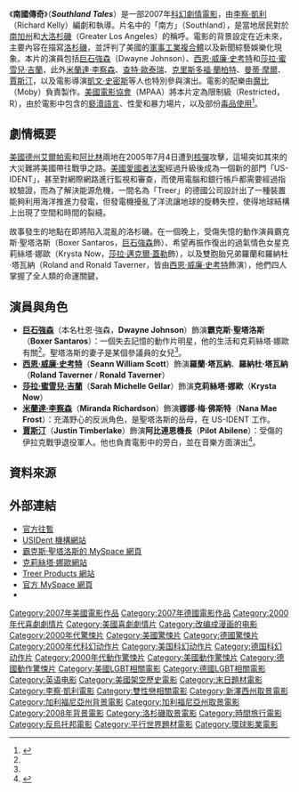 {{Infobox Film
| name = 南國傳奇
| original_name = Southland Tales
| image = Southland Tales poster.jpg
| caption = 《南國傳奇》電影宣傳海報
| director = [[李察·凱利|李察·凱利]]
| producer = 西恩·麥奇崔克<br />包·海德<br />坎道爾·摩根
| writer             = 
| starring = [[巨石強森|巨石強森]]<br>[[西恩·威廉·史考特|西恩·威廉·史考特]]<br>[[莎拉·蜜雪兒·吉蘭|莎拉·蜜雪兒·吉蘭]]<br>[[賈斯汀·提姆布萊克|賈斯汀]]<br>[[瓦勒斯·夏恩|瓦勒斯·夏恩]]<br>[[米蘭達·李察森|米蘭達·李察森]]<br>[[曼蒂·摩爾|曼蒂·摩爾]]<br>[[凱文·史密斯|凱文·史密斯]]<br>[[約翰·拉洛庫堤|約翰·拉洛庫堤]]<br>[[強·勒維茲|強·勒維茲]]
| music = [[魔比|魔比]]
| movie_music = 
| cinematography = 
| editing = 
| production_company = 
| distributor = [[山謬葛溫影業|山謬葛溫影業]]<br>[[新力家庭娛樂|新力家庭娛樂]]（DVD）<br>[[環球影業|環球影業]]
| released = 2007年11月14日（[[美國|美國]]）
| runtime = 137分鐘
| country = {{USA}}
| language = [[英文|英文]]
| budget  = 約1,700萬
| amg_id = 1:325848
| imdb_id = 0405336
| cn_name =
| hk_name =
| tw_name =
}}

《'''南國傳奇'''》（'''''Southland Tales'''''）是一部2007年[[科幻片|科幻]][[戲劇|劇情]][[電影|電影]]，由[[李察·凱利|李察·凱利]]（Richard Kelly）編劇和執導。片名中的「南方」（Southland），是當地居民對於[[南加州|南加州]]和[[大洛杉磯區|大洛杉磯]]（Greater Los Angeles）的稱呼。電影的背景設定在近未來，主要內容在描寫[[洛杉磯|洛杉磯]]，並評判了美國的[[軍事工業複合體|軍事工業複合體]]以及新聞綜藝娛樂化現象。本片的演員包括[[巨石強森|巨石強森]]（Dwayne Johnson）、[[西恩·威廉·史考特|西恩·威廉·史考特]]和[[莎拉·蜜雪兒·吉蘭|莎拉·蜜雪兒·吉蘭]]，此外[[米蘭達·李察森|米蘭達·李察森]]、[[查特·歐泰瑞|查特·歐泰瑞]]、[[克里斯多福·蘭柏特|克里斯多福·蘭柏特]]、[[曼蒂·摩爾|曼蒂·摩爾]]、[[賈斯汀·提姆布萊克|賈斯汀]]，以及電影導演[[凱文·史密斯|凱文·史密斯]]等人也特別參與演出。電影的配樂由[[魔比|魔比]]（Moby）負責製作。[[美國電影協會|美國電影協會]]（MPAA）將本片定為限制級（Restricted，R），由於電影中包含的[[髒話|褻瀆語言]]、性愛和暴力場片，以及部份[[藥物|毒品使用]]<ref>{{Cite web |url=http://www.comingsoon.net/films.php?id=13204 |title=存档副本 |access-date=2007-10-20 |archive-date=2012-03-29 |archive-url=https://web.archive.org/web/20120329161029/http://www.comingsoon.net/films.php?id=13204 |dead-url=no }}</ref>。

== 劇情概要 ==
[[美國|美國]][[德克薩斯州|德州]][[艾爾帕索_(德克薩斯州)|艾爾帕索]]和[[阿比林_(德克薩斯州)|阿比林]]兩地在2005年7月4日遭到[[核彈|核彈]]攻擊，這場突如其來的大災難將美國帶往戰爭之路。[[美國愛國者法案|美國愛國者法案]]經過升級後成為一個新的部門「US-IDENT」，甚至對網際網路進行監視和審查，而使用電腦和銀行帳戶都需要經過指紋驗證，而為了解決能源危機，一間名為「Treer」的德國公司設計出了一種裝置能夠利用海洋推進力發電，但發電機擾亂了洋流讓地球的旋轉失控，使得地球結構上出現了空間和時間的裂縫。

故事發生的地點在即將陷入混亂的洛杉磯。在一個晚上，受傷失憶的動作演員霸克斯·聖塔洛斯（Boxer Santaros，[[巨石強森|巨石強森]]飾）、希望再振作復出的過氣情色女星克莉絲塔·娜歐（Krysta Now，[[莎拉·邁克爾·蓋勒|莎拉·邁克爾·蓋勒]]飾），以及雙胞胎兄弟羅蘭和羅納杜·塔瓦納（Roland and Ronald Taverner，皆由[[西恩·威廉·史考特|西恩·威廉·史考特]]飾演），他們四人掌握了全人類的命運關鍵，

== 演員與角色 ==
* '''[[巨石強森|巨石強森]]'''（本名杜恩·強森，'''Dwayne Johnson'''）飾演'''霸克斯·聖塔洛斯'''（'''Boxer Santaros'''）：一個失去記憶的動作片明星，他的生活和克莉絲塔·娜歐有關<ref name="rock" />。聖塔洛斯的妻子是某個參議員的女兒<ref name="apoc" />。
* '''[[西恩·威廉·史考特|西恩·威廉·史考特]]'''（'''Seann William Scott'''）飾演'''羅蘭·塔瓦納'''、'''羅納杜·塔瓦納'''（'''Roland Taverner''' / '''Ronald Taverner'''）
* '''[[莎拉·蜜雪兒·吉蘭|莎拉·蜜雪兒·吉蘭]]'''（'''Sarah Michelle Gellar'''）飾演'''克莉絲塔·娜歐'''（'''Krysta Now'''）
* '''[[米蘭達·李察森|米蘭達·李察森]]'''（'''Miranda Richardson'''）飾演'''娜娜·梅·佛斯特'''（'''Nana Mae Frost'''）：充滿野心的反派角色，是聖塔洛斯的岳母，在 US-IDENT 工作。
* '''[[賈斯汀·提姆布萊克|賈斯汀]]'''（'''Justin Timberlake'''）飾演'''阿比連恩機長'''（'''Pilot Abilene'''）：受傷的伊拉克戰爭退役軍人。他也負責電影中的旁白，並在音樂方面演出<ref name="apoc">{{cite news | author=Angela Doland | url=http://www.washingtonpost.com/wp-dyn/content/article/2006/05/21/AR2006052100728.html | title=Southland Imagines L.A. Apocalypse | publisher=[[華盛頓郵報|Washington Post]] | date=2006年5月21日 | accessdate=2007年8月2日 | archive-date=2018年10月3日 | archive-url=https://web.archive.org/web/20181003180118/http://www.washingtonpost.com/wp-dyn/content/article/2006/05/21/AR2006052100728.html | dead-url=no }}</ref>。

== 資料來源 ==
{{reflist}}

== 外部連結 ==
*[http://www.southlandtales.com/ 官方往暫]{{Wayback|url=http://www.southlandtales.com/ |date=20071011005618 }}
*[https://web.archive.org/web/20071007113135/http://usident.org/ USIDent 機構網站]
*[http://www.myspace.com/boxersantaros 霸克斯·聖塔洛斯的 MySpace 網頁] {{Wayback|url=http://www.myspace.com/boxersantaros |date=20160310015304 }}
*[https://web.archive.org/web/20071011024222/http://www.krysta-now.com/ 克莉絲塔·娜歐網站]
*[https://web.archive.org/web/20071011031117/http://treer-products.com/ Treer Products 網站]
*[http://www.myspace.com/southlandtalesofficial 官方 [[MySpace|MySpace]] 網頁] {{Wayback|url=http://www.myspace.com/southlandtalesofficial |date=20210126215144 }}
*{{imdb title|id=405336|title=南方傳奇}}

{{Richard Kelly}}
{{DEFAULTSORT:Southland Tales}}
[[Category:2007年美國電影作品|Category:2007年美國電影作品]]
[[Category:2007年德國電影作品|Category:2007年德國電影作品]]
[[Category:2000年代喜劇劇情片|Category:2000年代喜劇劇情片]]
[[Category:美國喜劇劇情片|Category:美國喜劇劇情片]]
[[Category:改编成漫画的电影|Category:改编成漫画的电影]]
[[Category:2000年代驚悚片|Category:2000年代驚悚片]]
[[Category:美國驚悚片|Category:美國驚悚片]]
[[Category:德國驚悚片|Category:德國驚悚片]]
[[Category:2000年代科幻动作片|Category:2000年代科幻动作片]]
[[Category:美国科幻动作片|Category:美国科幻动作片]]
[[Category:德国科幻动作片|Category:德国科幻动作片]]
[[Category:2000年代動作驚悚片|Category:2000年代動作驚悚片]]
[[Category:美國動作驚悚片|Category:美國動作驚悚片]]
[[Category:德國動作驚悚片|Category:德國動作驚悚片]]
[[Category:美國LGBT相關電影|Category:美國LGBT相關電影]]
[[Category:德國LGBT相關電影|Category:德國LGBT相關電影]]
[[Category:英语电影|Category:英语电影]]
[[Category:美國架空歷史電影|Category:美國架空歷史電影]]
[[Category:末日題材電影|Category:末日題材電影]]
[[Category:李察·凱利電影|Category:李察·凱利電影]]
[[Category:雙性戀相關電影|Category:雙性戀相關電影]]
[[Category:新澤西州取景電影|Category:新澤西州取景電影]]
[[Category:加利福尼亞州背景電影|Category:加利福尼亞州背景電影]]
[[Category:加利福尼亞州取景電影|Category:加利福尼亞州取景電影]]
[[Category:2008年背景電影|Category:2008年背景電影]]
[[Category:洛杉磯取景電影|Category:洛杉磯取景電影]]
[[Category:時間旅行電影|Category:時間旅行電影]]
[[Category:反烏托邦電影|Category:反烏托邦電影]]
[[Category:平行世界題材電影|Category:平行世界題材電影]]
[[Category:環球影業電影|Category:環球影業電影]]